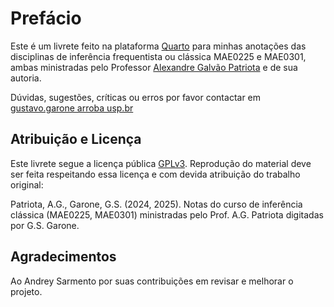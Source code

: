 # Prefácio {.unnumbered}

Este é um livrete feito na plataforma [Quarto](https>//quarto.org) para minhas anotações das disciplinas de inferência
frequentista ou clássica MAE0225 e MAE0301, ambas ministradas pelo Professor [Alexandre Galvão Patriota](https://www.ime.usp.br/~patriota/) e de sua autoria.

Dúvidas, sugestões, críticas ou erros por favor contactar em [gustavo.garone arroba usp.br](gustavo.garone@usp.br)

## Atribuição e Licença {.unnumbered}
Este livrete segue a licença pública [GPLv3](https://www.gnu.org/licenses/gpl-3.0.pt-br.html). Reprodução do material
deve ser feita respeitando essa licença e com devida atribuição do trabalho original:

Patriota, A.G., Garone, G.S. (2024, 2025). Notas do curso de inferência clássica (MAE0225, MAE0301) ministradas pelo Prof. A.G. Patriota digitadas por G.S. Garone.

## Agradecimentos

Ao Andrey Sarmento por suas contribuições em revisar e melhorar o projeto.
